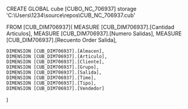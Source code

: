 CREATE GLOBAL cube [CUBO_NC_706937]
storage 'C:\Users\1234\source\repos\CUB_NC_706937.cub'

FROM [CUB_DIM706937](
	MEASURE [CUB_DIM706937].[Cantidad Articulos],
	MEASURE [CUB_DIM706937].[Numero Salidas],
	MEASURE [CUB_DIM706937].[Recuento Order Salida],

	DIMENSION [CUB_DIM706937].[Almacen],
	DIMENSION [CUB_DIM706937].[Articulo],
	DIMENSION [CUB_DIM706937].[Cliente],
	DIMENSION [CUB_DIM706937].[Grupo],
	DIMENSION [CUB_DIM706937].[Salida],
	DIMENSION [CUB_DIM706937].[Time],
	DIMENSION [CUB_DIM706937].[Tipo],
	DIMENSION [CUB_DIM706937].[Vendedor]

)